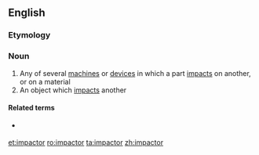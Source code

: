 ==English==

===Etymology===
{{suffix|lang=en|impact|or}}

===Noun===
{{en-noun}}

# Any of several [[machine]]s or [[device]]s in which a part [[impact]]s on another, or on a material
# An object which [[impact]]s another

====Related terms====
* {{sense|something which impacted something}} {{l|en|impactite}}

[[et:impactor]]
[[ro:impactor]]
[[ta:impactor]]
[[zh:impactor]]
